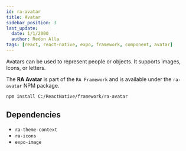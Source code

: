 ```yaml
---
id: ra-avatar
title: Avatar
sidebar_position: 3
last_update:
  date: 1/1/2000
  author: Redon Alla
tags: [react, react-native, expo, framework, component, avatar]
---
```


Avatars can be used to represent people or objects. It supports images, Icons, or letters.

The **RA Avatar** is part of the `RA Framework` and is available under the `ra-avatar` NPM package.


<Installation title="RA Avatar" />

```bash npm2yarn
npm install C:/ReactNative/framework/ra-avatar
```

## Dependencies
- `ra-theme-context`
- `ra-icons`
- `expo-image`



<DocCardList />